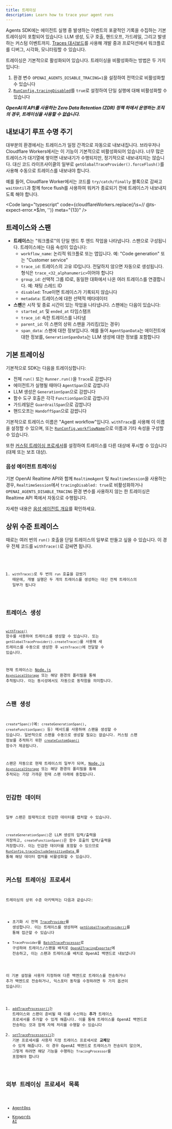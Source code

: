 ```yaml
---
title: 트레이싱
description: Learn how to trace your agent runs
---
```



Agents SDK에는 에이전트 실행 중 발생하는 이벤트의 포괄적인 기록을 수집하는 기본 트레이싱이 포함되어 있습니다: LLM 생성, 도구 호출, 핸드오프, 가드레일, 그리고 발생하는 커스텀 이벤트까지. [Traces 대시보드](https://platform.openai.com/traces)를 사용해 개발 중과 프로덕션에서 워크플로를 디버그, 시각화, 모니터링할 수 있습니다.

<Aside type="note">

트레이싱은 기본적으로 활성화되어 있습니다. 트레이싱을 비활성화하는 방법은 두 가지입니다:

1. 환경 변수 `OPENAI_AGENTS_DISABLE_TRACING=1`을 설정하여 전역으로 비활성화할 수 있습니다
2. [`RunConfig.tracingDisabled`](/openai-agents-js/openai/agents-core/type-aliases/runconfig/#tracingdisabled)를 `true`로 설정하여 단일 실행에 대해 비활성화할 수 있습니다

**_OpenAI의 API를 사용하는 Zero Data Retention (ZDR) 정책 하에서 운영하는 조직의 경우, 트레이싱을 사용할 수 없습니다._**

</Aside>

## 내보내기 루프 수명 주기

대부분의 환경에서는 트레이스가 일정 간격으로 자동으로 내보내집니다. 브라우저나 Cloudflare Workers에서는 이 기능이 기본적으로 비활성화되어 있습니다. 너무 많은 트레이스가 대기열에 쌓이면 내보내기가 수행되지만, 정기적으로 내보내지지는 않습니다. 대신 코드 라이프사이클의 일부로 `getGlobalTraceProvider().forceFlush()`를 사용해 수동으로 트레이스를 내보내야 합니다.

예를 들어, Cloudflare Worker에서는 코드를 `try/catch/finally` 블록으로 감싸고 `waitUntil`과 함께 force flush를 사용하여 워커가 종료되기 전에 트레이스가 내보내지도록 해야 합니다.

<Code
  lang="typescript"
  code={cloudflareWorkers.replace(/\s+\/\/ @ts-expect-error.*$/m, '')}
  meta="{13}"
/>

## 트레이스와 스팬

- **트레이스**는 "워크플로"의 단일 엔드 투 엔드 작업을 나타냅니다. 스팬으로 구성됩니다. 트레이스에는 다음 속성이 있습니다:
  - `workflow_name`: 논리적 워크플로 또는 앱입니다. 예: "Code generation" 또는 "Customer service"
  - `trace_id`: 트레이스의 고유 ID입니다. 전달하지 않으면 자동으로 생성됩니다. 형식은 `trace_<32_alphanumeric>`이어야 합니다
  - `group_id`: 선택적 그룹 ID로, 동일한 대화에서 나온 여러 트레이스를 연결합니다. 예: 채팅 스레드 ID
  - `disabled`: True이면 트레이스가 기록되지 않습니다
  - `metadata`: 트레이스에 대한 선택적 메타데이터
- **스팬**은 시작 및 종료 시간이 있는 작업을 나타냅니다. 스팬에는 다음이 있습니다:
  - `started_at` 및 `ended_at` 타임스탬프
  - `trace_id`: 속한 트레이스를 나타냄
  - `parent_id`: 이 스팬의 상위 스팬을 가리킴(있는 경우)
  - `span_data`: 스팬에 대한 정보입니다. 예를 들어 `AgentSpanData`는 에이전트에 대한 정보를, `GenerationSpanData`는 LLM 생성에 대한 정보를 포함합니다

## 기본 트레이싱

기본적으로 SDK는 다음을 트레이싱합니다:

- 전체 `run()` 또는 `Runner.run()`을 `Trace`로 감쌉니다
- 에이전트가 실행될 때마다 `AgentSpan`으로 감쌉니다
- LLM 생성은 `GenerationSpan`으로 감쌉니다
- 함수 도구 호출은 각각 `FunctionSpan`으로 감쌉니다
- 가드레일은 `GuardrailSpan`으로 감쌉니다
- 핸드오프는 `HandoffSpan`으로 감쌉니다

기본적으로 트레이스 이름은 "Agent workflow"입니다. `withTrace`를 사용해 이 이름을 설정할 수 있으며, 또는 [`RunConfig.workflowName`](/openai-agents-js/openai/agents-core/type-aliases/runconfig/#workflowname)으로 이름과 기타 속성을 구성할 수 있습니다.

또한 [커스텀 트레이싱 프로세서](#custom-tracing-processors)를 설정하여 트레이스를 다른 대상에 푸시할 수 있습니다(대체 또는 보조 대상).

### 음성 에이전트 트레이싱

기본 OpenAI Realtime API와 함께 `RealtimeAgent` 및 `RealtimeSession`을 사용하는 경우, `RealtimeSession`에서 `tracingDisabled: true`로 비활성화하거나 `OPENAI_AGENTS_DISABLE_TRACING` 환경 변수를 사용하지 않는 한 트레이싱은 Realtime API 쪽에서 자동으로 수행됩니다.

자세한 내용은 [음성 에이전트 개요](/openai-agents-js/ko/guides/voice-agents)를 확인하세요.

## 상위 수준 트레이스

때로는 여러 번의 `run()` 호출을 단일 트레이스의 일부로 만들고 싶을 수 있습니다. 이 경우 전체 코드를 `withTrace()`로 감싸면 됩니다.

<Code lang="typescript" code={customTraceExample} />

1. `withTrace()`로 두 번의 `run` 호출을 감쌌기 때문에, 개별 실행은 두 개의 트레이스를 생성하는 대신 전체 트레이스의 일부가 됩니다

## 트레이스 생성

[`withTrace()`](/openai-agents-js/openai/agents-core/functions/withtrace/) 함수를 사용하여 트레이스를 생성할 수 있습니다. 또는 `getGlobalTraceProvider().createTrace()`를 사용해 새 트레이스를 수동으로 생성한 후 `withTrace()`에 전달할 수 있습니다.

현재 트레이스는 [Node.js `AsyncLocalStorage`](https://nodejs.org/api/async_context.html#class-asynclocalstorage) 또는 해당 환경의 폴리필을 통해 추적됩니다. 이는 동시성에서도 자동으로 동작함을 의미합니다.

## 스팬 생성

`create*Span()`(예: `createGenerationSpan()`, `createFunctionSpan()` 등) 메서드를 사용하여 스팬을 생성할 수 있습니다. 일반적으로 스팬을 수동으로 생성할 필요는 없습니다. 커스텀 스팬 정보를 추적하기 위한 [`createCustomSpan()`](/openai-agents-js/openai/agents-core/functions/createcustomspan/) 함수가 제공됩니다.

스팬은 자동으로 현재 트레이스의 일부가 되며, [Node.js `AsyncLocalStorage`](https://nodejs.org/api/async_context.html#class-asynclocalstorage) 또는 해당 환경의 폴리필을 통해 추적되는 가장 가까운 현재 스팬 아래에 중첩됩니다.

## 민감한 데이터

일부 스팬은 잠재적으로 민감한 데이터를 캡처할 수 있습니다.

`createGenerationSpan()`은 LLM 생성의 입력/출력을 저장하고, `createFunctionSpan()`은 함수 호출의 입력/출력을 저장합니다. 이는 민감한 데이터를 포함할 수 있으므로 [`RunConfig.traceIncludeSensitiveData
`](/openai-agents-js/openai/agents-core/type-aliases/runconfig/#traceincludesensitivedata)를 통해 해당 데이터 캡처를 비활성화할 수 있습니다.

## 커스텀 트레이싱 프로세서

트레이싱의 상위 수준 아키텍처는 다음과 같습니다:

- 초기화 시 전역 [`TraceProvider`](/openai-agents-js/openai/agents-core/classes/traceprovider)를 생성합니다. 이는 트레이스를 생성하며 [`getGlobalTraceProvider()`](/openai-agents-js/openai/agents-core/functions/getglobaltraceprovider/)를 통해 접근할 수 있습니다
- `TraceProvider`를 [`BatchTraceProcessor`](/openai-agents-js/openai/agents-core/classes/batchtraceprocessor/)로 구성하여 트레이스/스팬을 배치로 [`OpenAITracingExporter`](/openai-agents-js/openai/agents-openai/classes/openaitracingexporter/)에 전송하고, 이는 스팬과 트레이스를 배치로 OpenAI 백엔드로 내보냅니다

이 기본 설정을 사용자 지정하여 다른 백엔드로 트레이스를 전송하거나 추가 백엔드로 전송하거나, 익스포터 동작을 수정하려면 두 가지 옵션이 있습니다:

1. [`addTraceProcessor()`](/openai-agents-js/openai/agents-core/functions/addtraceprocessor)는 트레이스와 스팬이 준비될 때 이를 수신하는 **추가** 트레이스 프로세서를 추가할 수 있게 해줍니다. 이를 통해 트레이스를 OpenAI 백엔드로 전송하는 것과 함께 자체 처리를 수행할 수 있습니다
2. [`setTraceProcessors()`](/openai-agents-js/openai/agents-core/functions/settraceprocessors)는 기본 프로세서를 사용자 지정 트레이스 프로세서로 **교체**할 수 있게 해줍니다. 이 경우 OpenAI 백엔드로 트레이스가 전송되지 않으며, 그렇게 하려면 해당 기능을 수행하는 `TracingProcessor`를 포함해야 합니다

## 외부 트레이싱 프로세서 목록

- [AgentOps](https://docs.agentops.ai/v2/usage/typescript-sdk#openai-agents-integration)
- [Keywords AI](https://docs.keywordsai.co/integration/development-frameworks/openai-agents-sdk-js)
